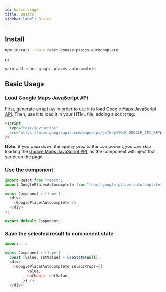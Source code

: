 ```yaml
---
id: basic-usage
title: Basics
sidebar_label: Basics
---
```


## Install

```bash
npm install --save react-google-places-autocomplete
```

or

```
yarn add react-google-places-autocomplete
```

## Basic Usage

### Load Google Maps JavaScript API

First, generate an `apiKey` in order to use it to load [Google Maps JavaScript API](https://developers.google.com/maps/documentation/javascript/). Then, use it to load it in your HTML file, adding a script tag:

```html
<script
  type="text/javascript"
  src="https://maps.googleapis.com/maps/api/js?key=YOUR_GOOGLE_API_KEY&libraries=places"
/>
```

**Note:** if you pass down the `apiKey` prop to the component, you can skip loading the [Google Maps JavaScript API](https://developers.google.com/maps/documentation/javascript/), as the component will inject that script on the page.

### Use the component

```js
import React from "react";
import GooglePlacesAutocomplete from "react-google-places-autocomplete";

const Component = () => (
  <div>
    <GooglePlacesAutocomplete />
  </div>
);

export default Component;
```

### Save the selected result to component state

```js
import ...

const Component = () => (
  const [value, setValue] = useState(null);
  <div>
    <GooglePlacesAutocomplete selectProps={{
          value,
          onChange: setValue,
        }} />
  </div>

```
